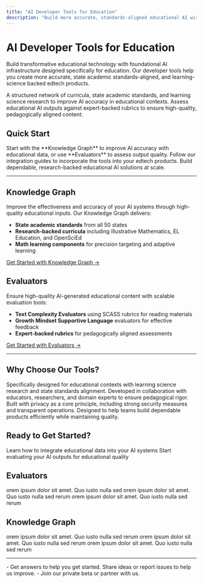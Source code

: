 ```yaml
---
title: "AI Developer Tools for Education"
description: "Build more accurate, standards-aligned educational AI with our Knowledge Graph and Evaluators"
---
```


# AI Developer Tools for Education

Build transformative educational technology with foundational AI infrastructure designed specifically for education. Our developer tools help you create more accurate, state academic standards-aligned, and learning-science backed edtech products.

<CardGroup cols={2}>
  <Card title="Knowledge Graph" icon="diagram-project" href="/knowledge-graph/getting-started">
    A structured network of curricula, state academic standards, and learning science research to improve AI accuracy in educational contexts.
  </Card>
  <Card title="Evaluators" icon="star" href="/evaluators/getting-started">
    Assess educational AI outputs against expert-backed rubrics to ensure high-quality, pedagogically aligned content.
  </Card>
</CardGroup>

## Quick Start

<Steps>
  <Step title="Choose Your Tool">
    Start with the **Knowledge Graph** to improve AI accuracy with educational data, or use **Evaluators** to assess output quality.
  </Step>
  <Step title="Integrate">
    Follow our integration guides to incorporate the tools into your edtech products.
  </Step>
  <Step title="Scale">
    Build dependable, research-backed educational AI solutions at scale.
  </Step>
</Steps>

---

## Knowledge Graph

Improve the effectiveness and accuracy of your AI systems through high-quality educational inputs. Our Knowledge Graph delivers:

- **State academic standards** from all 50 states
- **Research-backed curricula** including Illustrative Mathematics, EL Education, and OpenSciEd
- **Math learning components** for precision targeting and adaptive learning

[Get Started with Knowledge Graph →](/knowledge-graph/getting-started)

## Evaluators

Ensure high-quality AI-generated educational content with scalable evaluation tools:

- **Text Complexity Evaluators** using SCASS rubrics for reading materials
- **Growth Mindset Supportive Language** evaluators for effective feedback
- **Expert-backed rubrics** for pedagogically aligned assessments

[Get Started with Evaluators →](/evaluators/getting-started)

---

## Why Choose Our Tools?

<AccordionGroup>
  <Accordion title="Built for Education">
    Specifically designed for educational contexts with learning science research and state standards alignment.
  </Accordion>
  <Accordion title="Expert-Backed">
    Developed in collaboration with educators, researchers, and domain experts to ensure pedagogical rigor.
  </Accordion>
  <Accordion title="Privacy by Design">
    Built with privacy as a core principle, including strong security measures and transparent operations.
  </Accordion>
  <Accordion title="Scalable & Cost-Effective">
    Designed to help teams build dependable products efficiently while maintaining quality.
  </Accordion>
</AccordionGroup>

## Ready to Get Started?

<CardGroup cols={2}>
  <Card title="Knowledge Graph Documentation" icon="book" href="/knowledge-graph/getting-started">
    Learn how to integrate educational data into your AI systems
  </Card>
  <Card title="Evaluators Documentation" icon="clipboard-check" href="/evaluators/getting-started">
    Start evaluating your AI outputs for educational quality
  </Card>
</CardGroup>

## Evaluators

<CardGroup cols={1}>
  <Card title="Use Case" icon="sparkles" horizontal>
    orem ipsum dolor sit amet. Quo iusto nulla sed
  </Card>
  <Card title="Use Case" icon="sparkles" horizontal>
    orem ipsum dolor sit amet. Quo iusto nulla sed rerum
  </Card>
  <Card title="Use Case" icon="sparkles" horizontal>
    orem ipsum dolor sit amet. Quo iusto nulla sed rerum
  </Card>
</CardGroup>

## Knowledge Graph

<CardGroup cols={1}>
  <Card title="Use Case" icon="sparkles" horizontal>
    orem ipsum dolor sit amet. Quo iusto nulla sed rerum
  </Card>
  <Card title="Use Case" icon="sparkles" horizontal>
    orem ipsum dolor sit amet. Quo iusto nulla sed rerum
  </Card>
  <Card title="Use Case" icon="sparkles" horizontal>
    orem ipsum dolor sit amet. Quo iusto nulla sed rerum
  </Card>
</CardGroup>

---

<CardGroup cols={3}>
  <Card title="Support" icon="circle-question">
    - Get answers to help you get started.
  </Card>
  <Card title="Feedback" icon="comment-lines">
    Share ideas or report issues to help us improve.
  </Card>
  <Card title="Partner with us" icon="handshake-simple">
    - Join our private beta or partner with us.
  </Card>
</CardGroup>